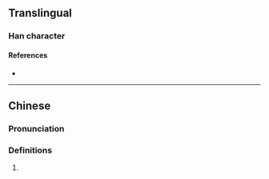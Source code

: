 {{character info/new}}
==Translingual==

===Han character===
{{Han char|rn=9|rad=人|as=13|sn=15|four=|canj=OYED|ids=⿰亻粲}}

====References====
* {{Han ref|kx=0119.231|hdz=10224.101|uh=510F|ud=20751}}

----

==Chinese==
{{zh-forms}}

===Pronunciation===
{{zh-pron
|m=càn
|c=caan3
|mc=
|oc=
|ma=
|cat=
}}

===Definitions===
{{zh-hanzi}}

# {{rfdef|zh}}